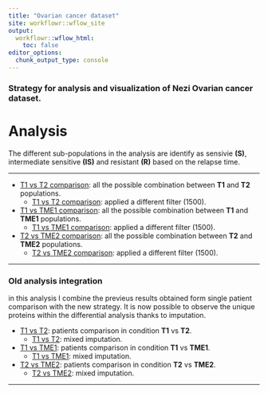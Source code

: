 ```yaml
---
title: "Ovarian cancer dataset"
site: workflowr::wflow_site
output:
  workflowr::wflow_html:
    toc: false
editor_options:
  chunk_output_type: console
---
```


### Strategy for analysis and visualization of Nezi Ovarian cancer dataset.


# Analysis

The different sub-populations in the analysis are identify as sensivie **(S)**, intermediate sensitive **(IS)** and resistant **(R)** based on the relapse time.

***

+ [T1 vs T2 comparison](T1_vs_T2_Perseus_imputation.html): all the possible combination between **T1** and **T2** populations.
  - [T1 vs T2 comparison](T1_vs_T2_new_filter.html): applied a different filter (1500).
  
+ [T1 vs TME1 comparison](T1_vs_TME1_Perseus_imputation.html): all the possible combination between **T1** and **TME1** populations.
  - [T1 vs TME1 comparison](T1_vs_TME1_new_filter.html): applied a different filter (1500).

+ [T2 vs TME2 comparison](T2_vs_TME2_Perseus_imputation.html): all the possible combination between **T2** and **TME2** populations.
  - [T2 vs TME2 comparison](T2_vs_TME2_new_filter.html): applied a different filter (1500).

***

### Old analysis integration 

in this analysis I combine the previeus results obtained form single patient comparison with the new strategy. 
It is now possible to observe the unique proteins within the differential analysis thanks to imputation.

+ [T1 vs T2](Integration_old_analysis.html): patients comparison in condition **T1** vs **T2**.
  - [T1 vs T2](Integration_old_analysis_mixed_imputation.html): mixed imputation.

+ [T1 vs TME1](Integration_old_analysis_T1_TME1.html): patients comparison in condition **T1** vs **TME1**.
  - [T1 vs TME1](Integration_old_analysis_T1_TME1_mixed_imputation.html): mixed imputation.

+ [T2 vs TME2](Integration_old_analysis_T2_TME2.html): patients comparison in condition **T2** vs **TME2**.
  - [T2 vs TME2](Integration_old_analysis_T2_TME2_mixed_imputation.html): mixed imputation.

***
